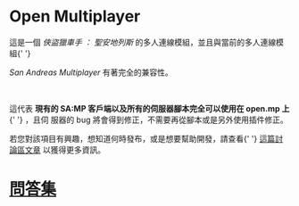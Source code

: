 <h1>Open Multiplayer</h1>

這是一個 <em>俠盜獵車手 ： 聖安地列斯</em> 的多人連線模組，並且與當前的多人連線模組{' '}

  <em>San Andreas Multiplayer</em> 有著完全的兼容性。

<br />

這代表 <strong>現有的 SA:MP 客戶端以及所有的伺服器腳本完全可以使用在 open.mp 上</strong>{' '} ，且伺
服器的 bug 將會得到修正，不需要再從腳本或是另外使用插件修正。

若您對該項目有興趣，想知道何時發布，或是想要幫助開發，請查看{' '}
<a href="https://www.burgershot.gg/showthread.php?tid=99">這篇討論區文章</a> 以獲得更多資訊。 <h1>
<a href="/faq">問答集</a> </h1>

